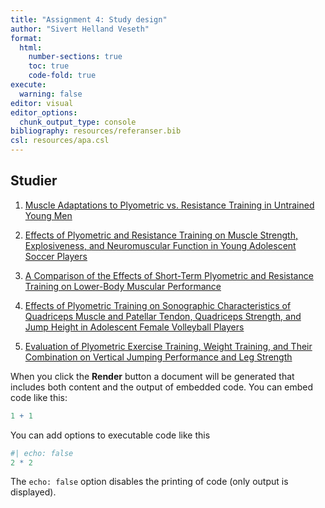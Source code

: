 ```yaml
---
title: "Assignment 4: Study design"
author: "Sivert Helland Veseth"
format: 
  html:
    number-sections: true
    toc: true
    code-fold: true
execute: 
  warning: false
editor: visual
editor_options: 
  chunk_output_type: console
bibliography: resources/referanser.bib
csl: resources/apa.csl
---
```


## Studier

1.  [Muscle Adaptations to Plyometric vs. Resistance Training in Untrained Young Men](https://journals.lww.com/nsca-jscr/fulltext/2008/11000/muscle_adaptations_to_plyometric_vs__resistance.12.aspx)

2.  [Effects of Plyometric and Resistance Training on Muscle Strength, Explosiveness, and Neuromuscular Function in Young Adolescent Soccer Players](https://journals.lww.com/nsca-jscr/fulltext/2018/11000/effects_of_plyometric_and_resistance_training_on.6.aspx)

3.  [A Comparison of the Effects of Short-Term Plyometric and Resistance Training on Lower-Body Muscular Performance](https://journals.lww.com/nsca-jscr/fulltext/2018/10000/a_comparison_of_the_effects_of_short_term.7.aspx)

4.  [Effects of Plyometric Training on Sonographic Characteristics of Quadriceps Muscle and Patellar Tendon, Quadriceps Strength, and Jump Height in Adolescent Female Volleyball Players](https://web-p-ebscohost-com.ezproxy.inn.no/ehost/pdfviewer/pdfviewer?vid=0&sid=6c4219d2-a393-4b87-8f3d-fe60b9c549a8%40redis)

5.  [Evaluation of Plyometric Exercise Training, Weight Training, and Their Combination on Vertical Jumping Performance and Leg Strength](https://journals.lww.com/nsca-jscr/abstract/2000/11000/evaluation_of_plyometric_exercise_training,_weight.16.aspx)

When you click the **Render** button a document will be generated that includes both content and the output of embedded code. You can embed code like this:

```r
1 + 1
```

You can add options to executable code like this

```r
#| echo: false
2 * 2
```

The `echo: false` option disables the printing of code (only output is displayed).
